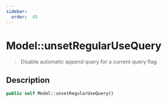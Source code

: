 ```yaml
---
sidebar:
  order:  45
---
```


# Model::unsetRegularUseQuery

> Disable automatic append query for a current query flag

## Description

```php
public self Model::unsetRegularUseQuery()
```
